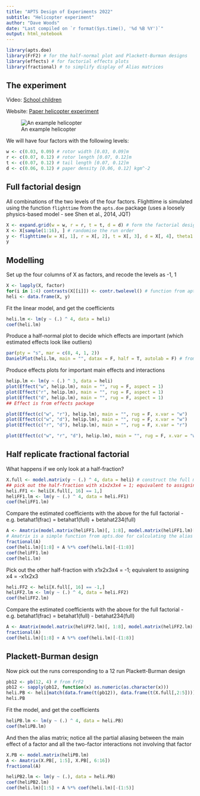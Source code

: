 ```yaml
---
title: "APTS Design of Experiments 2022"
subtitle: "Helicopter experiment"
author: "Dave Woods"
date: "Last compiled on `r format(Sys.time(), '%d %B %Y')`"
output: html_notebook
---
```

 
```r
library(apts.doe)
library(FrF2) # for the half-normal plot and Plackett-Burman designs
library(effects) # for factorial effects plots
library(fractional) # to simplify display of Alias matrices
```

## The experiment

Video: [School children](https://tinyurl.com/uzpn7bs4)

Website: [Paper helicopter experiment](https://www.paperhelicopterexperiment.com)

![An example helicopter](pattern_small.jpg)

We will have four factors with the following levels:
```r
w <- c(0.03, 0.09) # rotor width [0.03, 0.09]m
r <- c(0.07, 0.12) # rotor length [0.07, 0.12]m
t <- c(0.07, 0.12) # tail length [0.07, 0.12]m
d <- c(0.06, 0.12) # paper density [0.06, 0.12] kgm^-2
```

## Full factorial design

All combinations of the two levels of the four factors. Flighttime is simulated using the function `flighttime` from the `apts.doe` package (uses a loosely physics-based model - see Shen et al., 2014, JQT)

```r
X <- expand.grid(w = w, r = r, t = t, d = d) # form the factorial design by taking all 16 combinations
X <- X[sample(1:16), ] # randomise the run order
y <- flighttime(w = X[, 1], r = X[, 2], t = X[, 3], d = X[, 4], theta1 = 1.9) # simulate the data
y
```

## Modelling

Set up the four columns of X as factors, and recode the levels as -1, 1

```r
X <- lapply(X, factor)
for(i in 1:4) contrasts(X[[i]]) <- contr.twolevel() # function from apts.doe to recode levels
heli <- data.frame(X, y)
```

Fit the linear model, and get the coefficients

```r
heli.lm <- lm(y ~ (.) ^ 4, data = heli)
coef(heli.lm)
```

Produce a half-normal plot to decide which effects are important (which estimated effects look like outliers)

```r
par(pty = "s", mar = c(8, 4, 1, 2))
DanielPlot(heli.lm, main = "", datax = F, half = T, autolab = F) # from FrF2
```

Produce effects plots for important main effects and interactions
```r
helip.lm <- lm(y ~ (.) ^ 3, data = heli)
plot(Effect("w", helip.lm), main = "", rug = F, aspect = 1)
plot(Effect("r", helip.lm), main = "", rug = F, aspect = 1)
plot(Effect("d", helip.lm), main = "", rug = F, aspect = 1)
## Effect is from effects package

plot(Effect(c("w", "r"), helip.lm), main = "", rug = F, x.var = "w")
plot(Effect(c("w", "d"), helip.lm), main = "", rug = F, x.var = "w")
plot(Effect(c("r", "d"), helip.lm), main = "", rug = F, x.var = "r")

plot(Effect(c("w", "r", "d"), helip.lm), main = "", rug = F, x.var = "w")
```

## Half replicate fractional factorial

What happens if we only look at a half-fraction?

```r
X.full <- model.matrix(y ~ (.) ^ 4, data = heli) # construct the full model matrix
## pick out the half-fraction with x1x2x3x4 = 1; equivalent to assigning x4 = x1x2x3
heli.FF1 <- heli[X.full[, 16] == 1,]
heliFF1.lm <- lm(y ~ (.) ^ 4, data = heli.FF1)
coef(heliFF1.lm) 
```

Compare the estimated coefficients with the above for the full factorial 
- e.g. betahat1(frac) = betahat1(full) + betahat234(full) 

```r
A <- Amatrix(model.matrix(heliFF1.lm)[, 1:8], model.matrix(heliFF1.lm)[, 9:16])
# Amatrix is a simple function from apts.doe for calculating the alias matrix
fractional(A)
coef(heli.lm)[1:8] + A %*% coef(heli.lm)[-(1:8)]
coef(heliFF1.lm)
coef(heli.lm)
```


Pick out the other half-fraction with x1x2x3x4 = -1; equivalent to assigning x4 = -x1x2x3

```r
heli.FF2 <- heli[X.full[, 16] == -1,]
heliFF2.lm <- lm(y ~ (.) ^ 4, data = heli.FF2)
coef(heliFF2.lm) 
```

Compare the estimated coefficients with the above for the full factorial 
- e.g. betahat1(frac) = betahat1(full) - betahat234(full) 

```r
A <- Amatrix(model.matrix(heliFF2.lm)[, 1:8], model.matrix(heliFF2.lm)[, 9:16])
fractional(A)
coef(heli.lm)[1:8] + A %*% coef(heli.lm)[-(1:8)]
```
## Plackett-Burman design

Now pick out the runs corresponding to a 12 run Plackett-Burman design
```r
pb12 <- pb(12, 4) # from FrF2
pb12 <- sapply(pb12, function(x) as.numeric(as.character(x)))
heli.PB <- heli[match(data.frame(t(pb12)), data.frame(t(X.full[,2:5]))), ]
heli.PB
```


Fit the model, and get the coefficients
```r
heliPB.lm <- lm(y ~ (.) ^ 4, data = heli.PB)
coef(heliPB.lm)
```

And then the alias matrix; notice all the partial aliasing between the main effect of a factor and all the two-factor interactions not involving that factor

```r
X.PB <- model.matrix(heliPB.lm)
A <- Amatrix(X.PB[, 1:5], X.PB[, 6:16]) 
fractional(A)
```
```r
heliPB2.lm <- lm(y ~ (.), data = heli.PB)
coef(heliPB2.lm)
coef(heli.lm)[1:5] + A %*% coef(heli.lm)[-(1:5)]
```
